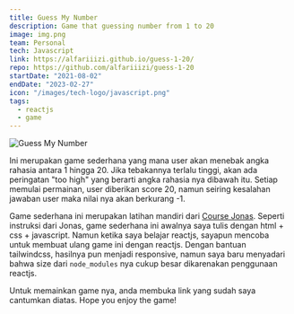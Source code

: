 ```yaml
---
title: Guess My Number
description: Game that guessing number from 1 to 20
image: img.png
team: Personal
tech: Javascript
link: https://alfariiizi.github.io/guess-1-20/
repo: https://github.com/alfariiizi/guess-1-20
startDate: "2021-08-02"
endDate: "2023-02-27"
icon: "/images/tech-logo/javascript.png"
tags:
  - reactjs
  - game
---
```


<Image
  src="img.png"
  alt="Guess My Number"
  full
  caption="Guess My Number"
/>

Ini merupakan game sederhana yang mana user akan menebak angka rahasia antara 1 hingga 20. Jika tebakannya terlalu tinggi, akan ada peringatan "too high" yang berarti angka rahasia nya dibawah itu. Setiap memulai permainan, user diberikan score 20, namun seiring kesalahan jawaban user maka nilai nya akan berkurang -1.

Game sederhana ini merupakan latihan mandiri dari [Course Jonas](https://www.udemy.com/course/the-complete-javascript-course/). Seperti instruksi dari Jonas, game sederhana ini awalnya saya tulis dengan html + css + javascript. Namun ketika saya belajar reactjs, sayapun mencoba untuk membuat ulang game ini dengan reactjs. Dengan bantuan tailwindcss, hasilnya pun menjadi responsive, namun saya baru menyadari bahwa size dari `node_modules` nya cukup besar dikarenakan penggunaan reactjs.

Untuk memainkan game nya, anda membuka link yang sudah saya cantumkan diatas. Hope you enjoy the game!
